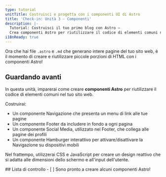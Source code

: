 ```yaml
---
type: tutorial
unitTitle: Costruisci e progetta con i componenti UI di Astro
title: 'Check-in: Unità 3 - Componenti'
description: |-
  Tutorial: Costruisci il tuo primo blog con Astro —
  Crea componenti Astro per riutilizzare il codice di elementi comuni nel tuo sito web
i18nReady: true
---
```



Ora che hai file `.astro` e `.md` che generano intere pagine del tuo sito web, è il momento di creare e riutilizzare piccole porzioni di HTML con i componenti Astro!

## Guardando avanti

In questa unità, imparerai come creare **componenti Astro** per riutilizzare il codice di elementi comuni nel tuo sito web.

Costruirai:
- Un componente Navigazione che presenta un menu di link alle tue pagine
- Un componente Footer da includere in fondo a ogni pagina
- Un componente Social Media, utilizzato nel Footer, che collega alle pagine dei profili
- Un componente Hamburger interattivo per attivare/disattivare la Navigazione su dispositivi mobili

Nel frattempo, utilizzerai CSS e JavaScript per creare un design reattivo che si adatta alle dimensioni dello schermo e all'input dell'utente.



<Box icon="check-list">
## Lista di controllo

<Checklist>
- [ ] Sono pronto a creare alcuni componenti Astro!
</Checklist>
</Box>
